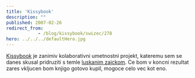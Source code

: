 ```yaml
---
title: 'Kissybook'
description: ""
published: 2007-02-26
redirect_from: 
            - /blog/kissybook/swizec/278
hero: ../../../defaultHero.jpg
---
```

[Kissybook](http://kissybook.net/) je zanimiv kolaborativni umetnostni projekt, kateremu sem se danes skusal pridruziti s temle [luskanim zajckom](http://www.deviantart.com/deviation/49689143/). Ce bom v koncni rezultat zares vkljucen bom knjigo gotovo kupil, mogoce celo vec kot eno.
